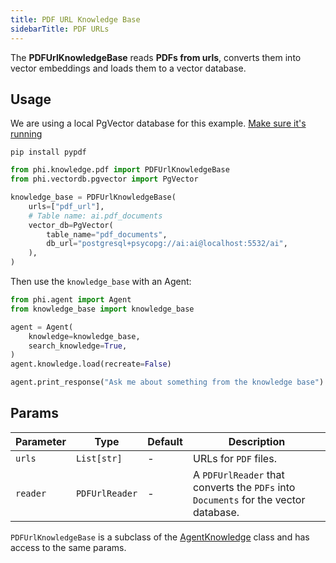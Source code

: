 ```yaml
---
title: PDF URL Knowledge Base
sidebarTitle: PDF URLs
---
```


The **PDFUrlKnowledgeBase** reads **PDFs from urls**, converts them into vector embeddings and loads them to a vector database.

## Usage

<Note>

We are using a local PgVector database for this example. [Make sure it's running](https://docs.phidata.com/vectordb/pgvector)

</Note>

```shell
pip install pypdf
```

```python knowledge_base.py
from phi.knowledge.pdf import PDFUrlKnowledgeBase
from phi.vectordb.pgvector import PgVector

knowledge_base = PDFUrlKnowledgeBase(
    urls=["pdf_url"],
    # Table name: ai.pdf_documents
    vector_db=PgVector(
        table_name="pdf_documents",
        db_url="postgresql+psycopg://ai:ai@localhost:5532/ai",
    ),
)
```

Then use the `knowledge_base` with an Agent:

```python agent.py
from phi.agent import Agent
from knowledge_base import knowledge_base

agent = Agent(
    knowledge=knowledge_base,
    search_knowledge=True,
)
agent.knowledge.load(recreate=False)

agent.print_response("Ask me about something from the knowledge base")
```

## Params

| Parameter | Type | Default | Description |
| --- | --- | --- | --- |
| `urls` | `List[str]` | - | URLs for `PDF` files. |
| `reader` | `PDFUrlReader` | - | A `PDFUrlReader` that converts the `PDFs` into `Documents` for the vector database. |

`PDFUrlKnowledgeBase` is a subclass of the [AgentKnowledge](/reference/knowledge_base) class and has access to the same params.